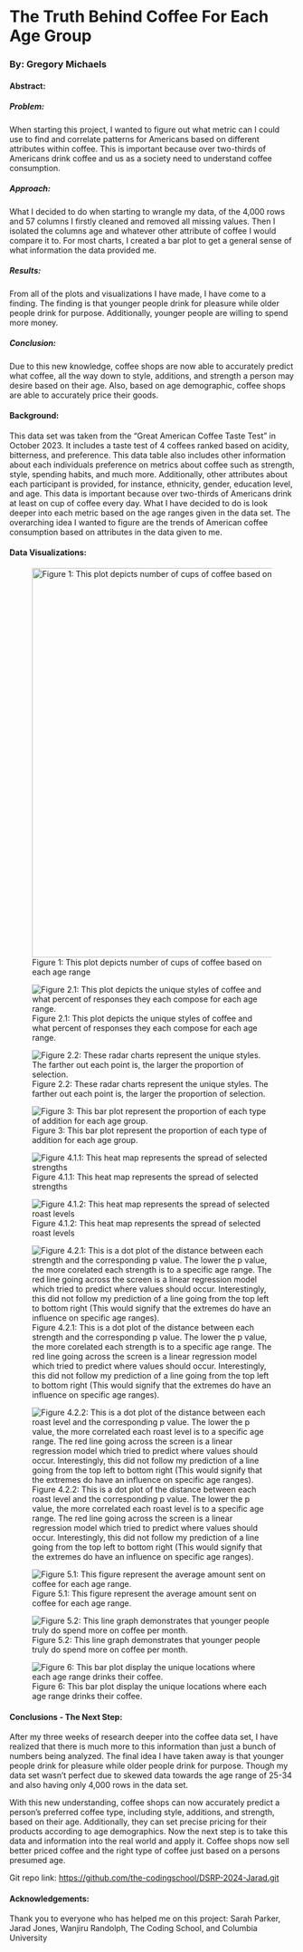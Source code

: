 # The Truth Behind Coffee For Each Age Group

### By: Gregory Michaels

#### Abstract:

##### Problem:

When starting this project, I wanted to figure out what metric can I could use to find and correlate patterns for Americans based on different attributes within coffee. This is important because over two-thirds of Americans drink coffee and us as a society need to understand coffee consumption.

##### Approach:

What I decided to do when starting to wrangle my data, of the 4,000 rows and 57 columns I firstly cleaned and removed all missing values. Then I isolated the columns age and whatever other attribute of coffee I would compare it to. For most charts, I created a bar plot to get a general sense of what information the data provided me.

##### Results:

From all of the plots and visualizations I have made, I have come to a finding. The finding is that younger people drink for pleasure while older people drink for purpose. Additionally, younger people are willing to spend more money.

##### Conclusion:

Due to this new knowledge, coffee shops are now able to accurately predict what coffee, all the way down to style, additions, and strength a person may desire based on their age. Also, based on age demographic, coffee shops are able to accurately price their goods.

#### Background:

This data set was taken from the "Great American Coffee Taste Test" in October 2023. It includes a taste test of 4 coffees ranked based on acidity, bitterness, and preference. This data table also includes other information about each individuals preference on metrics about coffee such as strength, style, spending habits, and much more. Additionally, other attributes about each participant is provided, for instance, ethnicity, gender, education level, and age. This data is important because over two-thirds of Americans drink at least on cup of coffee every day. What I have decided to do is look deeper into each metric based on the age ranges given in the data set. The overarching idea I wanted to figure are the trends of American coffee consumption based on attributes in the data given to me.

#### Data Visualizations:

![Figure 1: This plot depicts number of cups of coffee based on each age range](images/Screenshot%202024-07-26%20122853.png){width="688"}

![Figure 2.1: This plot depicts the unique styles of coffee and what percent of responses they each compose for each age range.](images/Screenshot%202024-07-31%20194905.png)

![Figure 2.2: These radar charts represent the unique styles. The farther out each point is, the larger the proportion of selection.](images/Screenshot%202024-08-07%20151355.png)

![Figure 3: This bar plot represent the proportion of each type of addition for each age group.](images/Screenshot%202024-07-26%20130108.png)

![Figure 4.1.1: This heat map represents the spread of selected strengths](images/Screenshot%202024-08-02%20141102.png)

![Figure 4.1.2: This heat map represents the spread of selected roast levels](images/Screenshot%202024-08-02%20141154.png)

![Figure 4.2.1: This is a dot plot of the distance between each strength and the corresponding p value. The lower the p value, the more corelated each strength is to a specific age range. The red line going across the screen is a linear regression model which tried to predict where values should occur. Interestingly, this did not follow my prediction of a line going from the top left to bottom right (This would signify that the extremes do have an influence on specific age ranges).](images/Screenshot%202024-08-02%20133045.png)

![Figure 4.2.2: This is a dot plot of the distance between each roast level and the corresponding p value. The lower the p value, the more correlated each roast level is to a specific age range. The red line going across the screen is a linear regression model which tried to predict where values should occur. Interestingly, this did not follow my prediction of a line going from the top left to bottom right (This would signify that the extremes do have an influence on specific age ranges).](images/Screenshot%202024-08-02%20132858.png)

![Figure 5.1: This figure represent the average amount sent on coffee for each age range.](images/Screenshot%202024-07-26%20162454.png)

![Figure 5.2: This line graph demonstrates that younger people truly do spend more on coffee per month.](images/Screenshot%202024-07-30%20145417.png)

![Figure 6: This bar plot display the unique locations where each age range drinks their coffee.](images/Screenshot%202024-07-26%20141525.png)

#### Conclusions - The Next Step:

After my three weeks of research deeper into the coffee data set, I have realized that there is much more to this information than just a bunch of numbers being analyzed. The final idea I have taken away is that younger people drink for pleasure while older people drink for purpose. Though my data set wasn't perfect due to skewed data towards the age range of 25-34 and also having only 4,000 rows in the data set.

With this new understanding, coffee shops can now accurately predict a person's preferred coffee type, including style, additions, and strength, based on their age. Additionally, they can set precise pricing for their products according to age demographics. Now the next step is to take this data and information into the real world and apply it. Coffee shops now sell better priced coffee and the right type of coffee just based on a persons presumed age.

Git repo link: <https://github.com/the-codingschool/DSRP-2024-Jarad.git>

#### **Acknowledgements**:

Thank you to everyone who has helped me on this project: Sarah Parker, Jarad Jones, Wanjiru Randolph, The Coding School, and Columbia University
